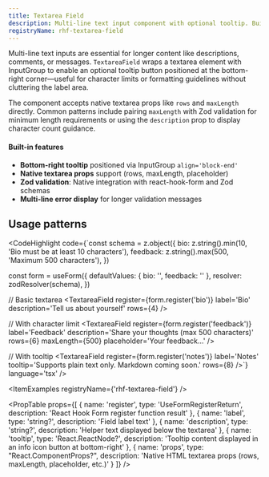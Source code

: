 ```yaml
---
title: Textarea Field
description: Multi-line text input component with optional tooltip. Built on shadcn InputGroup for enhanced UI.
registryName: rhf-textarea-field
---
```


Multi-line text inputs are essential for longer content like descriptions, comments, or messages. `TextareaField` wraps a textarea element with InputGroup to enable an optional tooltip button positioned at the bottom-right corner—useful for character limits or formatting guidelines without cluttering the label area.

The component accepts native textarea props like `rows` and `maxLength` directly. Common patterns include pairing `maxLength` with Zod validation for minimum length requirements or using the `description` prop to display character count guidance.

#### Built-in features

- **Bottom-right tooltip** positioned via InputGroup `align='block-end'`
- **Native textarea props** support (rows, maxLength, placeholder)
- **Zod validation**: Native integration with react-hook-form and Zod schemas
- **Multi-line error display** for longer validation messages

## Usage patterns

<CodeHighlight code={`const schema = z.object({
  bio: z.string().min(10, 'Bio must be at least 10 characters'),
  feedback: z.string().max(500, 'Maximum 500 characters'),
})

const form = useForm({
  defaultValues: { bio: '', feedback: '' },
  resolver: zodResolver(schema),
})

// Basic textarea
<TextareaField
  register={form.register('bio')}
  label='Bio'
  description='Tell us about yourself'
  rows={4}
/>

// With character limit
<TextareaField
  register={form.register('feedback')}
  label='Feedback'
  description='Share your thoughts (max 500 characters)'
  rows={6}
  maxLength={500}
  placeholder='Your feedback...'
/>

// With tooltip
<TextareaField
  register={form.register('notes')}
  label='Notes'
  tooltip='Supports plain text only. Markdown coming soon.'
  rows={8}
/>`} language='tsx' />

<ItemExamples registryName={'rhf-textarea-field'} />

<PropTable props={[
  {
    name: 'register',
    type: 'UseFormRegisterReturn',
    description: 'React Hook Form register function result'
  },
  {
    name: 'label',
    type: 'string?',
    description: 'Field label text'
  },
  {
    name: 'description',
    type: 'string?',
    description: 'Helper text displayed below the textarea'
  },
  {
    name: 'tooltip',
    type: 'React.ReactNode?',
    description: 'Tooltip content displayed in an info icon button at bottom-right'
  },
  {
    name: 'props',
    type: "React.ComponentProps<typeof InputGroupTextarea>?",
    description: 'Native HTML textarea props (rows, maxLength, placeholder, etc.)'
  }
]} />
